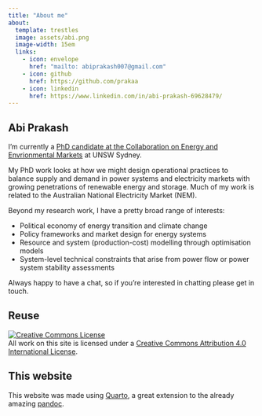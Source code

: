 ```yaml
---
title: "About me"
about:
  template: trestles
  image: assets/abi.png
  image-width: 15em
  links:
    - icon: envelope
      href: "mailto: abiprakash007@gmail.com"
    - icon: github
      href: https://github.com/prakaa
    - icon: linkedin
      href: https://www.linkedin.com/in/abi-prakash-69628479/
---
```


## Abi Prakash

I'm currently a [PhD candidate at the Collaboration on Energy and Envrionmental Markets](https://www.ceem.unsw.edu.au/staff/abhijith-prakash) at UNSW Sydney. 

My PhD work looks at how we might design operational practices to balance supply and demand in power systems and electricity markets with growing penetrations of renewable energy and storage. Much of my work is related to the Australian National Electricity Market (NEM).

Beyond my research work, I have a pretty broad range of interests:

- Political economy of energy transition and climate change
- Policy frameworks and market design for energy systems
- Resource and system (production-cost) modelling through optimisation models
- System-level technical constraints that arise from power flow or power system stability assessments

Always happy to have a chat, so if you're interested in chatting please get in touch.

## Reuse

<a rel="license" href="http://creativecommons.org/licenses/by/4.0/"><img alt="Creative Commons License" style="border-width:0" src="https://i.creativecommons.org/l/by/4.0/88x31.png" /></a><br />All work on this site is licensed under a <a rel="license" href="http://creativecommons.org/licenses/by/4.0/">Creative Commons Attribution 4.0 International License</a>.

## This website

This website was made using [Quarto](https://quarto.org/docs/websites>), a great extension to the already amazing [pandoc](https://pandoc.org/).



